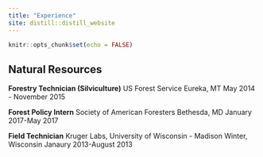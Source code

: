 ```yaml
---
title: "Experience"
site: distill::distill_website
---
```


```r
knitr::opts_chunk$set(echo = FALSE)
```

## Natural Resources

**Forestry Technician (Silviculture)**
US Forest Service
Eureka, MT
May 2014 - November 2015

**Forest Policy Intern**
Society of American Foresters
Bethesda, MD
January 2017-May 2017

**Field Technician**
Kruger Labs, University of Wisconsin - Madison
Winter, Wisconsin
Janaury 2013-August 2013
